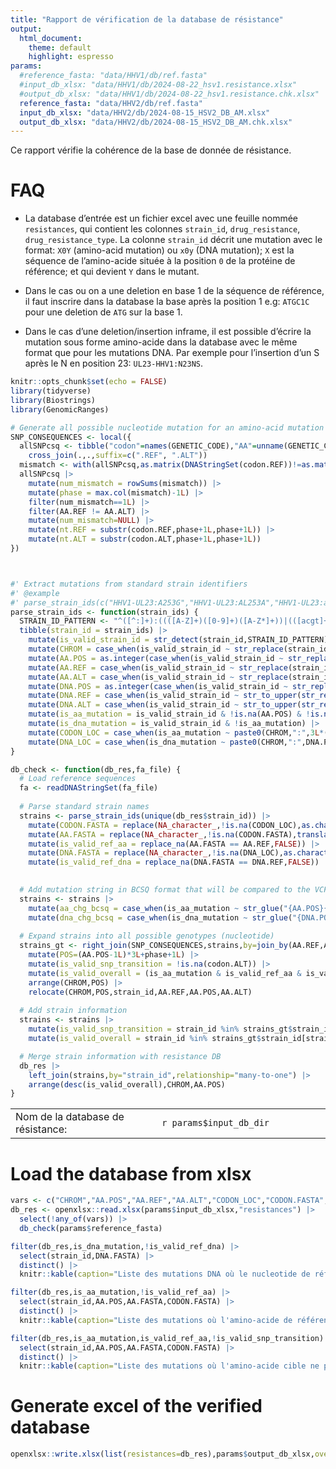 ```yaml
---
title: "Rapport de vérification de la database de résistance"
output:
  html_document: 
    theme: default
    highlight: espresso 
params:
  #reference_fasta: "data/HHV1/db/ref.fasta"
  #input_db_xlsx: "data/HHV1/db/2024-08-22_hsv1.resistance.xlsx"
  #output_db_xlsx: "data/HHV1/db/2024-08-22_hsv1.resistance.chk.xlsx"
  reference_fasta: "data/HHV2/db/ref.fasta"
  input_db_xlsx: "data/HHV2/db/2024-08-15_HSV2_DB_AM.xlsx"
  output_db_xlsx: "data/HHV2/db/2024-08-15_HSV2_DB_AM.chk.xlsx"
---
```




Ce rapport vérifie la cohérence de la base de donnée de résistance.

# FAQ

 - La database d'entrée est un fichier excel avec une feuille nommée `resistances`, qui contient les colonnes `strain_id`, `drug_resistance`, `drug_resistance_type`. La colonne `strain_id` décrit une mutation avec le format: `X0Y` (amino-acid mutation) ou `x0y` (DNA mutation); `X` est la séquence de l'amino-acide située à la position `0` de la protéine de référence; et qui devient `Y` dans le mutant.

 - Dans le cas ou on a une deletion en base 1 de la séquence de référence, il faut inscrire dans la database la base après la position 1 e.g: `ATGC1C` pour une deletion de `ATG` sur la base 1.
 
 - Dans le cas d'une deletion/insertion inframe, il est possible d'écrire la mutation sous forme amino-acide dans la database avec le même format que pour les mutations DNA. Par exemple pour l'insertion d'un S après le N en position 23: `UL23-HHV1:N23NS`.

 
```r
knitr::opts_chunk$set(echo = FALSE)
library(tidyverse)
library(Biostrings)
library(GenomicRanges)

# Generate all possible nucleotide mutation for an amino-acid mutation
SNP_CONSEQUENCES <- local({
  allSNPcsq <- tibble("codon"=names(GENETIC_CODE),"AA"=unname(GENETIC_CODE)) %>%
    cross_join(.,.,suffix=c(".REF", ".ALT"))
  mismatch <- with(allSNPcsq,as.matrix(DNAStringSet(codon.REF))!=as.matrix(DNAStringSet(codon.ALT)))
  allSNPcsq |>
    mutate(num_mismatch = rowSums(mismatch)) |>
    mutate(phase = max.col(mismatch)-1L) |>
    filter(num_mismatch==1L) |>
    filter(AA.REF != AA.ALT) |>
    mutate(num_mismatch=NULL) |>
    mutate(nt.REF = substr(codon.REF,phase+1L,phase+1L)) |>
    mutate(nt.ALT = substr(codon.ALT,phase+1L,phase+1L))
})



#' Extract mutations from standard strain identifiers
#' @example 
#' parse_strain_ids(c("HHV1-UL23:A253G","HHV1-UL23:AL253A","HHV1-UL23:atg23a","HHV1-UL30:g50gtc","HHV1-UL30:t54g"))
parse_strain_ids <- function(strain_ids) {
  STRAIN_ID_PATTERN <- "^([^:]+):((([A-Z]+)([0-9]+)([A-Z*]+))|(([acgt]+)([0-9]+)([acgt]+)))$"
  tibble(strain_id = strain_ids) |>
    mutate(is_valid_strain_id = str_detect(strain_id,STRAIN_ID_PATTERN)) |>
    mutate(CHROM = case_when(is_valid_strain_id ~ str_replace(strain_id,STRAIN_ID_PATTERN,"\\1"))) |>
    mutate(AA.POS = as.integer(case_when(is_valid_strain_id ~ str_replace(strain_id,STRAIN_ID_PATTERN,"\\5")))) |>
    mutate(AA.REF = case_when(is_valid_strain_id ~ str_replace(strain_id,STRAIN_ID_PATTERN,"\\4"))) |>
    mutate(AA.ALT = case_when(is_valid_strain_id ~ str_replace(strain_id,STRAIN_ID_PATTERN,"\\6"))) |>
    mutate(DNA.POS = as.integer(case_when(is_valid_strain_id ~ str_replace(strain_id,STRAIN_ID_PATTERN,"\\9")))) |>
    mutate(DNA.REF = case_when(is_valid_strain_id ~ str_to_upper(str_replace(strain_id,STRAIN_ID_PATTERN,"\\8")))) |>
    mutate(DNA.ALT = case_when(is_valid_strain_id ~ str_to_upper(str_replace(strain_id,STRAIN_ID_PATTERN,"\\10")))) |>
    mutate(is_aa_mutation = is_valid_strain_id & !is.na(AA.POS) & !is.na(CHROM)) |>
    mutate(is_dna_mutation = is_valid_strain_id & !is_aa_mutation) |>
    mutate(CODON_LOC = case_when(is_aa_mutation ~ paste0(CHROM,":",3L*(AA.POS-1L) + 1L,"-",3L*(AA.POS-1L)*nchar(AA.REF) + 3L))) |>
    mutate(DNA_LOC = case_when(is_dna_mutation ~ paste0(CHROM,":",DNA.POS,"-",DNA.POS + nchar(DNA.REF)-1L)))
}

db_check <- function(db_res,fa_file) {
  # Load reference sequences
  fa <- readDNAStringSet(fa_file)
  
  # Parse standard strain names
  strains <- parse_strain_ids(unique(db_res$strain_id)) |>
    mutate(CODON.FASTA = replace(NA_character_,!is.na(CODON_LOC),as.character(fa[GRanges(CODON_LOC[!is.na(CODON_LOC)])]))) |>
    mutate(AA.FASTA = replace(NA_character_,!is.na(CODON.FASTA),translate(DNAStringSet(CODON.FASTA[!is.na(CODON.FASTA)]),no.init.codon = TRUE))) |>
    mutate(is_valid_ref_aa = replace_na(AA.FASTA == AA.REF,FALSE)) |>
    mutate(DNA.FASTA = replace(NA_character_,!is.na(DNA_LOC),as.character(fa[GRanges(DNA_LOC[!is.na(DNA_LOC)])]))) |>
    mutate(is_valid_ref_dna = replace_na(DNA.FASTA == DNA.REF,FALSE))
    

  # Add mutation string in BCSQ format that will be compared to the VCF calls
  strains <- strains |>
    mutate(aa_chg_bcsq = case_when(is_aa_mutation ~ str_glue("{AA.POS}{AA.REF}>{AA.POS}{AA.ALT}"))) |>
    mutate(dna_chg_bcsq = case_when(is_dna_mutation ~ str_glue("{DNA.POS}{DNA.REF}>{DNA.POS}{DNA.ALT}")))
  
  # Expand strains into all possible genotypes (nucleotide)
  strains_gt <- right_join(SNP_CONSEQUENCES,strains,by=join_by(AA.REF,AA.ALT,codon.REF==CODON.FASTA),relationship="many-to-many") |>
    mutate(POS=(AA.POS-1L)*3L+phase+1L) |>
    mutate(is_valid_snp_transition = !is.na(codon.ALT)) |>
    mutate(is_valid_overall = (is_aa_mutation & is_valid_ref_aa & is_valid_snp_transition) | (is_dna_mutation & is_valid_ref_dna)) |>
    arrange(CHROM,POS) |>
    relocate(CHROM,POS,strain_id,AA.REF,AA.POS,AA.ALT)
  
  # Add strain information
  strains <- strains |>
    mutate(is_valid_snp_transition = strain_id %in% strains_gt$strain_id[strains_gt$is_valid_snp_transition]) |>
    mutate(is_valid_overall = strain_id %in% strains_gt$strain_id[strains_gt$is_valid_overall])

  # Merge strain information with resistance DB
  db_res |>
    left_join(strains,by="strain_id",relationship="many-to-one") |>
    arrange(desc(is_valid_overall),CHROM,AA.POS)
}
```

|                                   |                                         |
|-----------------------------------|-----------------------------------------|
| Nom de la database de résistance: | ``r params$input_db_dir``               |



# Load the database from xlsx
```r
vars <- c("CHROM","AA.POS","AA.REF","AA.ALT","CODON_LOC","CODON.FASTA","AA.FASTA","is_valid_strain_id","is_valid_ref_aa","aa_chg_bcsq","is_valid_transition","is_valid_overall","is_dna_mutation","is_valid_ref_dna","DNA.FASTA","is_aa_mutation","is_valid_snp_transition")
db_res <- openxlsx::read.xlsx(params$input_db_xlsx,"resistances") |>
  select(!any_of(vars)) |>
  db_check(params$reference_fasta)
```

```r
filter(db_res,is_dna_mutation,!is_valid_ref_dna) |>
  select(strain_id,DNA.FASTA) |>
  distinct() |>
  knitr::kable(caption="Liste des mutations DNA où le nucleotide de référence est invalide")

filter(db_res,is_aa_mutation,!is_valid_ref_aa) |>
  select(strain_id,AA.POS,AA.FASTA,CODON.FASTA) |>
  distinct() |>
  knitr::kable(caption="Liste des mutations où l'amino-acide de référence est invalide")

filter(db_res,is_aa_mutation,is_valid_ref_aa,!is_valid_snp_transition) |>
  select(strain_id,AA.POS,AA.FASTA,CODON.FASTA) |>
  distinct() |>
  knitr::kable(caption="Liste des mutations où l'amino-acide cible ne peut être obtenu par un SNP")
```







# Generate excel of the verified database
```r
openxlsx::write.xlsx(list(resistances=db_res),params$output_db_xlsx,overwrite = TRUE)
```

